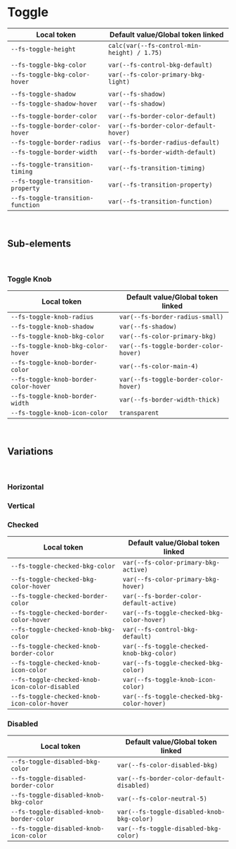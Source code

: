 

# Toggle

<Canvas>
  <Story id="atoms-toggle--horizontal" />
  <Story id="atoms-toggle--vertical" />
</Canvas>

<ArgsTable of={Toggle} />

| Local token                       | Default value/Global token linked           |
| --------------------------------- | ------------------------------------------- |
| `--fs-toggle-height`              | `calc(var(--fs-control-min-height) / 1.75)` |
|                                   |                                             |
| `--fs-toggle-bkg-color`           | `var(--fs-control-bkg-default)`             |
| `--fs-toggle-bkg-color-hover`     | `var(--fs-color-primary-bkg-light)`         |
|                                   |                                             |
| `--fs-toggle-shadow`              | `var(--fs-shadow)`                          |
| `--fs-toggle-shadow-hover`        | `var(--fs-shadow)`                          |
|                                   |                                             |
| `--fs-toggle-border-color`        | `var(--fs-border-color-default)`            |
| `--fs-toggle-border-color-hover`  | `var(--fs-border-color-default-hover)`      |
| `--fs-toggle-border-radius`       | `var(--fs-border-radius-default)`           |
| `--fs-toggle-border-width`        | `var(--fs-border-width-default)`            |
|                                   |                                             |
| `--fs-toggle-transition-timing`   | `var(--fs-transition-timing)`               |
| `--fs-toggle-transition-property` | `var(--fs-transition-property)`             |
| `--fs-toggle-transition-function` | `var(--fs-transition-function)`             |

<br />

## Sub-elements

<br />

### Toggle Knob

| Local token                           | Default value/Global token linked     |
| ------------------------------------- | ------------------------------------- |
| `--fs-toggle-knob-radius`             | `var(--fs-border-radius-small)`       |
| `--fs-toggle-knob-shadow`             | `var(--fs-shadow)`                    |
| `--fs-toggle-knob-bkg-color`          | `var(--fs-color-primary-bkg)`         |
| `--fs-toggle-knob-bkg-color-hover`    | `var(--fs-toggle-border-color-hover)` |
| `--fs-toggle-knob-border-color`       | `var(--fs-color-main-4)`              |
| `--fs-toggle-knob-border-color-hover` | `var(--fs-toggle-border-color-hover)` |
| `--fs-toggle-knob-border-width`       | `var(--fs-border-width-thick)`        |
| `--fs-toggle-knob-icon-color`         | `transparent`                         |

<br />

## Variations

<br />

### Horizontal

<Canvas>
  <Story id="atoms-toggle--horizontal" />
</Canvas>

### Vertical

<Canvas>
  <Story id="atoms-toggle--vertical" />
</Canvas>

### Checked

<Canvas>
  <Story id="atoms-toggle--checked" />
</Canvas>

| Local token                                    | Default value/Global token linked          |
| ---------------------------------------------- | ------------------------------------------ |
| `--fs-toggle-checked-bkg-color`                | `var(--fs-color-primary-bkg-active)`       |
| `--fs-toggle-checked-bkg-color-hover`          | `var(--fs-color-primary-bkg-hover)`        |
| `--fs-toggle-checked-border-color`             | `var(--fs-border-color-default-active)`    |
| `--fs-toggle-checked-border-color-hover`       | `var(--fs-toggle-checked-bkg-color-hover)` |
| `--fs-toggle-checked-knob-bkg-color`           | `var(--fs-control-bkg-default)`            |
| `--fs-toggle-checked-knob-border-color`        | `var(--fs-toggle-checked-knob-bkg-color)`  |
| `--fs-toggle-checked-knob-icon-color`          | `var(--fs-toggle-checked-bkg-color)`       |
| `--fs-toggle-checked-knob-icon-color-disabled` | `var(--fs-toggle-knob-icon-color)`         |
| `--fs-toggle-checked-knob-icon-color-hover`    | `var(--fs-toggle-checked-bkg-color-hover)` |

### Disabled

<Canvas>
  <Story id="atoms-toggle--disabled" />
  <Story id="atoms-toggle--disabled-checked" />
</Canvas>

| Local token                              | Default value/Global token linked          |
| ---------------------------------------- | ------------------------------------------ |
| `--fs-toggle-disabled-bkg-color`         | `var(--fs-color-disabled-bkg)`             |
| `--fs-toggle-disabled-border-color`      | `var(--fs-border-color-default-disabled)`  |
| `--fs-toggle-disabled-knob-bkg-color`    | `var(--fs-color-neutral-5)`                |
| `--fs-toggle-disabled-knob-border-color` | `var(--fs-toggle-disabled-knob-bkg-color)` |
| `--fs-toggle-disabled-knob-icon-color`   | `var(--fs-toggle-disabled-bkg-color)`      |
